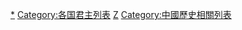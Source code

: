{{catmore}}

[[Category:中国君主|*]]
[[Category:各国君主列表|Category:各国君主列表]]
[[Category:亚洲君主列表|Z]]
[[Category:中國歷史相關列表|Category:中國歷史相關列表]]
